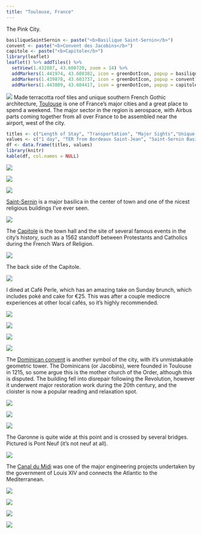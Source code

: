 ```yaml
---
title: "Toulouse, France"
---
```


The Pink City.

```r
basiliqueSaintSernin <- paste("<b>Basilique Saint-Sernin</b>")
convent <- paste("<b>Convent des Jacobins</b>")
capitole <- paste("<b>Capitole</b>")
library(leaflet)
leaflet() %>% addTiles() %>%
  setView(1.432887, 43.600720, zoom = 14) %>%
  addMarkers(1.441974, 43.608382, icon = greenDotIcon, popup = basiliqueSaintSernin) %>% # Basilique Saint-Sernin
  addMarkers(1.439878, 43.603737, icon = greenDotIcon, popup = convent) %>% # Convent des Jacobins
  addMarkers(1.443809, 43.604417, icon = greenDotIcon, popup = capitole)  # Capitole
```

![](images/Toulouse/toulouse49.png)
Made terracotta roof tiles and unique southern French Gothic architecture, [Toulouse](https://en.wikipedia.org/wiki/Toulouse) is one of France's major cities and a great place to spend a weekend. The major sector in the region is aerospace, with Airbus parts coming together from all over France to be assembled near the airport, west of the city.

```r
titles <- c("Length of Stay", "Transportation", "Major Sights","Unique Foods", "Restaurant Recommendations")
values <- c("1 day", "TER from Bordeaux Saint-Jean", "Saint-Sernin Basilica, Jacobin Convent", "Cassoulet, Saucisse de Toulouse", "Café Perle")
df <- data.frame(titles, values)
library(knitr)
kable(df, col.names = NULL)
```

![](images/Toulouse/toulouse11.png)

![](images/Toulouse/toulouse13.png)

![](images/Toulouse/toulouse47.png)

[Saint-Sernin](https://en.wikipedia.org/wiki/Basilica_of_Saint-Sernin,_Toulouse) is a major basilica in the center of town and one of the nicest religious buildings I've ever seen.

![](images/Toulouse/toulouse19.png)

The [Capitole](https://en.wikipedia.org/wiki/Capitole_de_Toulouse) is the town hall and the site of several famous events in the city's history, such as a 1562 standoff between Protestants and Catholics during the French Wars of Religion.

![](images/Toulouse/toulouse8.png)

The back side of the Capitole.

![](images/Toulouse/toulouse6.png)

I dined at Café Perle, which has an amazing take on Sunday brunch, which includes poké and cake for €25. This was after a couple mediocre experiences at other local cafés, so it's highly recommended.

![](images/Toulouse/toulouse10.png)

![](images/Toulouse/toulouse9.png)

![](images/Toulouse/toulouse7.png)

![](images/Toulouse/toulouse22.png)

The [Dominican convent](https://en.wikipedia.org/wiki/Church_of_the_Jacobins) is another symbol of the city, with it's unmistakable geometric tower. The Dominicans (or Jacobins), were founded in Toulouse in 1215, so some argue this is the mother church of the Order, although this is disputed. The building fell into disrepair following the Revolution, however it underwent major restoration work during the 20th century, and the cloister is now a popular reading and relaxation spot.

![](images/Toulouse/toulouse28.png)

![](images/Toulouse/toulouse24.png)

![](images/Toulouse/toulouse37.png)

The Garonne is quite wide at this point and is crossed by several bridges. Pictured is Pont Neuf (it's not neuf at all).

![](images/Toulouse/toulouse31.png)

The [Canal du Midi](https://en.wikipedia.org/wiki/Canal_du_Midi) was one of the major engineering projects undertaken by the government of Louis XIV and connects the Atlantic to the Mediterranean. 

![](images/Toulouse/toulouse51.png)

![](images/Toulouse/toulouse42.png)

![](images/Toulouse/toulouse3.png)

![](images/Toulouse/toulouse50.png)
